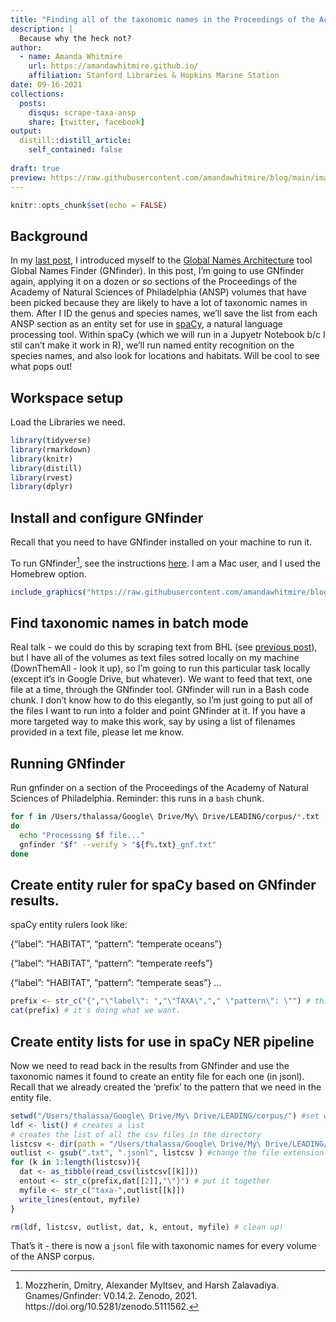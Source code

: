 ```yaml
---
title: "Finding all of the taxonomic names in the Proceedings of the Academy of Natural Sciences of Philadelphia"
description: |
  Because why the heck not?
author:
  - name: Amanda Whitmire
    url: https://amandawhitmire.github.io/
    affiliation: Stanford Libraries & Hopkins Marine Station
date: 09-16-2021
collections:
  posts:
    disqus: scrape-taxa-ansp
    share: [twitter, facebook]
output:
  distill::distill_article:
    self_contained: false
    
draft: true
preview: https://raw.githubusercontent.com/amandawhitmire/blog/main/images/gnfinder-results.jpg
---
```



```r
knitr::opts_chunk$set(echo = FALSE)
```

## Background

In my [last post](https://amandawhitmire.github.io/blog/posts/2021-08-05-exploring-gnfinder/), I introduced myself to the [Global Names Architecture](https://globalnames.org/apps/) tool Global Names Finder (GNfinder). In this post, I'm going to use GNfinder again, applying it on a dozen or so sections of the Proceedings of the Academy of Natural Sciences of Philadelphia (ANSP) volumes that have been picked because they are likely to have a lot of taxonomic names in them. After I ID the genus and species names, we'll save the list from each ANSP section as an entity set for use in [spaCy](https://spacy.io/), a natural language processing tool. Within spaCy (which we will run in a Jupyetr Notebook b/c I stil can't make it work in R), we'll run named entity recognition on the species names, and also look for locations and habitats. Will be cool to see what pops out!

## Workspace setup

Load the Libraries we need.

```r
library(tidyverse)
library(rmarkdown)
library(knitr)
library(distill)
library(rvest)
library(dplyr)
```

## Install and configure GNfinder

Recall that you need to have GNfinder installed on your machine to run it.

To run GNfinder^[Mozzherin, Dmitry, Alexander Myltsev, and Harsh Zalavadiya. Gnames/Gnfinder: V0.14.2. Zenodo, 2021. https://doi.org/10.5281/zenodo.5111562.
], see the instructions [here](https://github.com/gnames/gnfinder). I am a Mac user, and I used the Homebrew option.

```r
include_graphics("https://raw.githubusercontent.com/amandawhitmire/blog/main/images/gnfinder-install.jpg")
```

## Find taxonomic names in batch mode

Real talk - we could do this by scraping text from BHL (see [previous post](https://amandawhitmire.github.io/blog/posts/2021-06-23-using-the-bhl-api/)), but I have all of the volumes as text files sotred locally on my machine (DownThemAll - look it up), so I'm going to run this particular task locally (except it's in Google Drive, but whatever). We want to feed that text, one file at a time, through the GNfinder tool. GNfinder will run in a Bash code chunk. I don't know how to do this elegantly, so I'm just going to put all of the files I want to run into a folder and point GNfinder at it. If you have a more targeted way to make this work, say by using a list of filenames provided in a text file, please let me know.

## Running GNfinder

Run gnfinder on a section of the Proceedings of the Academy of Natural Sciences of Philadelphia. Reminder: this runs in a `bash` chunk.

```bash
for f in /Users/thalassa/Google\ Drive/My\ Drive/LEADING/corpus/*.txt
do 
  echo "Processing $f file..."
  gnfinder "$f" --verify > "${f%.txt}_gnf.txt"
done

```

## Create entity ruler for spaCy based on GNfinder results. 

spaCy entity rulers look like:

{"label": "HABITAT", "pattern": "temperate oceans"}

{"label": "HABITAT", "pattern": "temperate reefs"}

{"label": "HABITAT", "pattern": "temperate seas"}
...

```r
prefix <- str_c("{","\"label\": ","\"TAXA\","," \"pattern\": \"") # this looks ugly, but if we view it ...
cat(prefix) # it's doing what we want.
```

## Create entity lists for use in spaCy NER pipeline

Now we need to read back in the results from GNfinder and use the taxonomic names it found to create an entity file for each one (in jsonl). Recall that we already created the 'prefix' to the pattern that we need in the entity file. 

```r
setwd("/Users/thalassa/Google\ Drive/My\ Drive/LEADING/corpus/") #set working directory
ldf <- list() # creates a list
# creates the list of all the csv files in the directory
listcsv <- dir(path = "/Users/thalassa/Google\ Drive/My\ Drive/LEADING/corpus/", pattern = "*gnf.txt") 
outlist <- gsub(".txt", ".jsonl", listcsv ) #change the file extension for the entity files
for (k in 1:length(listcsv)){
  dat <- as_tibble(read_csv(listcsv[[k]]))
  entout <- str_c(prefix,dat[[2]],"\"}") # put it together
  myfile <- str_c("taxa-",outlist[[k]])
  write_lines(entout, myfile)
}

rm(ldf, listcsv, outlist, dat, k, entout, myfile) # clean up!
``` 

That's it - there is now a `jsonl` file with taxonomic names for every volume of the ANSP corpus.